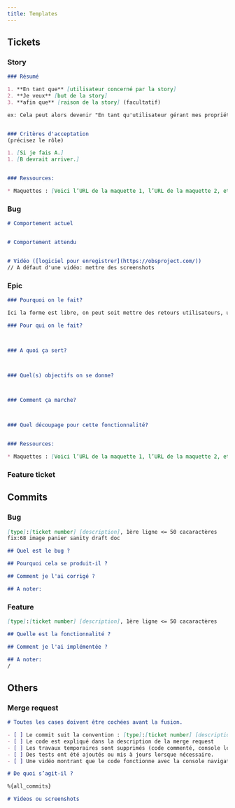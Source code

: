 ```yaml
---
title: Templates
---
```


## Tickets

### Story

```markdown
### Résumé

1. **En tant que** [utilisateur concerné par la story]
2. **Je veux** [but de la story]
3. **afin que** [raison de la story] (facultatif)

ex: Cela peut alors devenir "En tant qu'utilisateur gérant mes propriétés, je veux des notifications lors de l'ajout ou de la suppression d'images".


### Critères d'acceptation
(précisez le rôle)

1. [Si je fais A.]
1. [B devrait arriver.]


### Ressources:

* Maquettes : [Voici l’URL de la maquette 1, l’URL de la maquette 2, etc]
```

### Bug

```markdown
# Comportement actuel


# Comportement attendu


# Vidéo ([logiciel pour enregistrer](https://obsproject.com/))
// A défaut d'une vidéo: mettre des screenshots

```

### Epic

```markdown
### Pourquoi on le fait?

Ici la forme est libre, on peut soit mettre des retours utilisateurs, un lien vers un document de synthèse d'observation client, ou une story qui explique le besoin

### Pour qui on le fait?



### A quoi ça sert?



### Quel(s) objectifs on se donne?



### Comment ça marche?



### Quel découpage pour cette fonctionnalité?


### Ressources:

* Maquettes : [Voici l’URL de la maquette 1, l’URL de la maquette 2, etc]
```

### Feature ticket

## Commits
### Bug

```markdown
[type]:[ticket number] [description], 1ère ligne <= 50 cacaractères
fix:68 image panier sanity draft doc

## Quel est le bug ?

## Pourquoi cela se produit-il ?

## Comment je l'ai corrigé ?

## A noter:
```


### Feature
```markdown
[type]:[ticket number] [description], 1ère ligne <= 50 cacaractères

## Quelle est la fonctionnalité ?

## Comment je l'ai implémentée ?

## A noter:
/


```

## Others
### Merge request
```markdown
# Toutes les cases doivent être cochées avant la fusion.

- [ ] Le commit suit la convention : [type]:[ticket number] [description], 1ère ligne <= 50 cacaractères.
- [ ] Le code est expliqué dans la description de la merge request
- [ ] Les travaux temporaires sont supprimés (code commenté, console logs, etc).
- [ ] Des tests ont été ajoutés ou mis à jours lorsque nécessaire.
- [ ] Une vidéo montrant que le code fonctionne avec la console navigateur affichée est ajoutée à la section “Vidéos ou screenshots”([logiciel pour enregistrer](https://obsproject.com/))

# De quoi s’agit-il ?

%{all_commits}

# Videos ou screenshots
```



